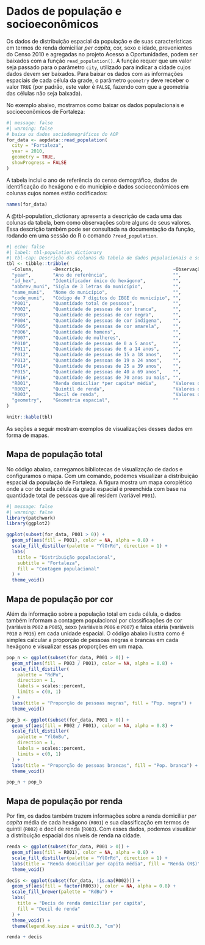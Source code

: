 #  Dados de população e socioeconômicos

Os dados de distribuição espacial da população e de suas características em termos de renda domiciliar *per capita*, cor, sexo e idade, provenientes do Censo 2010 e agregadas no projeto Acesso a Oportunidades, podem ser baixados com a função `read_population()`. A função requer que um valor seja passado para o parâmetro `city`, utilizado para indicar a cidade cujos dados devem ser baixados. Para baixar os dados com as informações espaciais de cada célula da grade, o parâmetro `geometry` deve receber o valor `TRUE` (por padrão, este valor é `FALSE`, fazendo com que a geometria das células não seja baixada).

No exemplo abaixo, mostramos como baixar os dados populacionais e socioeconômicos de Fortaleza:

```r
#| message: false
#| warning: false
# baixa os dados sociodemográficos do AOP
for_data <- aopdata::read_population(
  city = "Fortaleza",
  year = 2010,
  geometry = TRUE,
  showProgress = FALSE
)
```

A tabela inclui o ano de referência do censo demográfico, dados de identificação do hexágono e do município e dados socioeconômicos em colunas cujos nomes estão codificados:

```r
names(for_data)
```

A @tbl-population_dictionary apresenta a descrição de cada uma das colunas da tabela, bem como observações sobre alguns de seus valores. Essa descrição também pode ser consultada na documentação da função, rodando em uma sessão do R o comando `?read_population`.

```r
#| echo: false
#| label: tbl-population_dictionary
#| tbl-cap: Descrição das colunas da tabela de dados populacionais e socioeconômicos
tbl <- tibble::tribble(
  ~Coluna,       ~Descrição,                                 ~Observação,
  "year",        "Ano de referência",                        "",
  "id_hex",      "Identificador único do hexágono",          "",
  "abbrev_muni", "Sigla de 3 letras do município",           "",
  "name_muni",   "Nome do município",                        "",
  "code_muni",   "Código de 7 dígitos do IBGE do município", "",
  "P001",        "Quantidade total de pessoas",              "",
  "P002",        "Quantidade de pessoas de cor branca",      "",
  "P003",        "Quantidade de pessoas de cor negra",       "",
  "P004",        "Quantidade de pessoas de cor indígena",    "",
  "P005",        "Quantidade de pessoas de cor amarela",     "",
  "P006",        "Quantidade de homens",                     "",
  "P007",        "Quantidade de mulheres",                   "",
  "P010",        "Quantidade de pessoas de 0 a 5 anos",      "",
  "P011",        "Quantidade de pessoas de 6 a 14 anos",     "",
  "P012",        "Quantidade de pessoas de 15 a 18 anos",    "",
  "P013",        "Quantidade de pessoas de 19 a 24 anos",    "",
  "P014",        "Quantidade de pessoas de 25 a 39 anos",    "",
  "P015",        "Quantidade de pessoas de 40 a 69 anos",    "",
  "P016",        "Quantidade de pessoas de 70 anos ou mais", "",
  "R001",        "Renda domiciliar *per capita* média",      "Valores de 2010, em reais (R$)",
  "R002",        "Quintil de renda",                         "Valores de 1 (mais pobres) a 5 (mais ricos)",
  "R003",        "Decil de renda",                           "Valores de 1 (mais pobres) a 10 (mais ricos)",
  "geometry",    "Geometria espacial",                       ""
)

knitr::kable(tbl)
```

As seções a seguir mostram exemplos de visualizações desses dados em forma de mapas.

## Mapa de população total

No código abaixo, carregamos bibliotecas de visualização de dados e configuramos o mapa. Com um comando, podemos visualizar a distribuição espacial da população de Fortaleza. A figura mostra um mapa coroplético onde a cor de cada célula da grade espacial é preenchida com base na quantidade total de pessoas que ali residem (variável `P001`).

```r
#| message: false
#| warning: false
library(patchwork)
library(ggplot2)

ggplot(subset(for_data, P001 > 0)) +
  geom_sf(aes(fill = P001), color = NA, alpha = 0.8) +
  scale_fill_distiller(palette = "YlOrRd", direction = 1) +
  labs(
    title = "Distribuição populacional",
    subtitle = "Fortaleza",
    fill = "Contagem populacional"
  ) +
  theme_void()
```

## Mapa de população por cor

Além da informação sobre a população total em cada célula, o dados também informam a contagem populacional por classificações de cor (variáveis `P002` a `P005`), sexo (variáveis `P006` e `P007`) e faixa etária (variáveis `P010` a `P016`) em cada unidade espacial. O código abaixo ilustra como é simples calcular a proporção de pessoas negras e brancas em cada hexágono e visualizar essas proporções em um mapa.

```r
pop_n <- ggplot(subset(for_data, P001 > 0)) +
  geom_sf(aes(fill = P003 / P001), color = NA, alpha = 0.8) +
  scale_fill_distiller(
    palette = "RdPu",
    direction = 1,
    labels = scales::percent,
    limits = c(0, 1)
  ) +
  labs(title = "Proporção de pessoas negras", fill = "Pop. negra") +
  theme_void()

pop_b <- ggplot(subset(for_data, P001 > 0)) +
  geom_sf(aes(fill = P002 / P001), color = NA, alpha = 0.8) +
  scale_fill_distiller(
    palette = "YlGnBu",
    direction = 1,
    labels = scales::percent,
    limits = c(0, 1)
  ) +
  labs(title = "Proporção de pessoas brancas", fill = "Pop. branca") +
  theme_void()

pop_n + pop_b
```

## Mapa de população por renda

Por fim, os dados também trazem informações sobre a renda domiciliar *per capita* média de cada hexágono (`R001`) e sua classificação em termos de quintil (`R002`) e decil de renda (`R003`). Com esses dados, podemos visualizar a distribuição espacial dos níveis de renda na cidade.

```r
renda <- ggplot(subset(for_data, P001 > 0)) +
  geom_sf(aes(fill = R001), color = NA, alpha = 0.8) +
  scale_fill_distiller(palette = "YlOrRd", direction = 1) +
  labs(title = "Renda domiciliar per capita média", fill = "Renda (R$)") +
  theme_void()

decis <- ggplot(subset(for_data, !is.na(R002))) +
  geom_sf(aes(fill = factor(R003)), color = NA, alpha = 0.8) +
  scale_fill_brewer(palette = "RdBu") +
  labs(
    title = "Decis de renda domiciliar per capita",
    fill = "Decil de renda"
  ) +
  theme_void() +
  theme(legend.key.size = unit(0.3, "cm"))

renda + decis
```